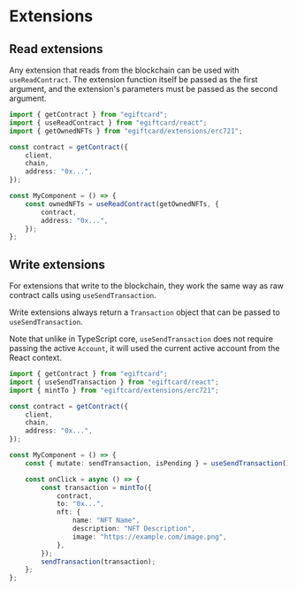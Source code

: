 # Extensions

## Read extensions

Any extension that reads from the blockchain can be used with `useReadContract`. The extension function itself be passed as the first argument, and the extension's parameters must be passed as the second argument.

```ts
import { getContract } from "egiftcard";
import { useReadContract } from "egiftcard/react";
import { getOwnedNFTs } from "egiftcard/extensions/erc721";

const contract = getContract({
	client,
	chain,
	address: "0x...",
});

const MyComponent = () => {
	const ownedNFTs = useReadContract(getOwnedNFTs, {
		contract,
		address: "0x...",
	});
};
```

## Write extensions

For extensions that write to the blockchain, they work the same way as raw contract calls using `useSendTransaction`.

Write extensions always return a `Transaction` object that can be passed to `useSendTransaction`.

Note that unlike in TypeScript core, `useSendTransaction` does not require passing the active `Account`, it will used the current active account from the React context.

```ts
import { getContract } from "egiftcard";
import { useSendTransaction } from "egiftcard/react";
import { mintTo } from "egiftcard/extensions/erc721";

const contract = getContract({
	client,
	chain,
	address: "0x...",
});

const MyComponent = () => {
	const { mutate: sendTransaction, isPending } = useSendTransaction();

	const onClick = async () => {
		const transaction = mintTo({
			contract,
			to: "0x...",
			nft: {
				name: "NFT Name",
				description: "NFT Description",
				image: "https://example.com/image.png",
			},
		});
		sendTransaction(transaction);
	};
};
```
